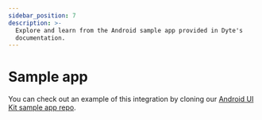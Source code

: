 ```yaml
---
sidebar_position: 7
description: >-
  Explore and learn from the Android sample app provided in Dyte's
  documentation.
---
```


# Sample app

You can check out an example of this integration by cloning our
[Android UI Kit sample app repo](https://github.com/dyte-io/android-samples/tree/main/samples/android-ui-kit-sample-kotlin).

<head>
  <title>Android Sample app</title>
  <meta name="description" content="Explore and learn from the Android sample app provided in Dyte's documentation.">
</head>
